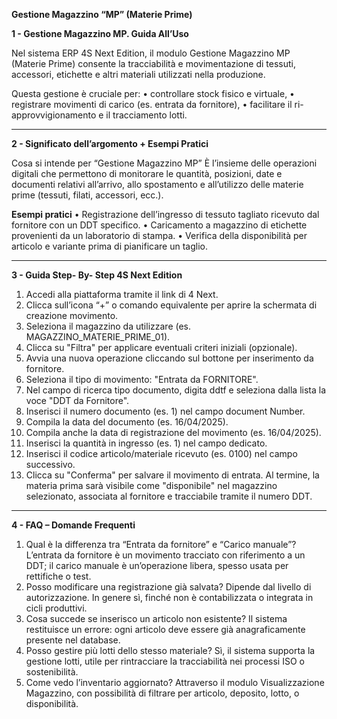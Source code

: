 **Gestione Magazzino “MP” (Materie Prime)**

**1 - Gestione Magazzino MP. Guida All’Uso**

Nel sistema ERP 4S Next Edition, il modulo Gestione Magazzino MP (Materie Prime) consente la tracciabilità e movimentazione di tessuti, accessori, etichette e altri materiali utilizzati nella produzione.


Questa gestione è cruciale per:
•	controllare stock fisico e virtuale,
•	registrare movimenti di carico (es. entrata da fornitore),
•	facilitare il ri- approvvigionamento e il tracciamento lotti.

***

**2 - Significato dell’argomento + Esempi Pratici**


Cosa si intende per “Gestione Magazzino MP”
È l’insieme delle operazioni digitali che permettono di monitorare le quantità, posizioni, date e documenti relativi all’arrivo, allo spostamento e all’utilizzo delle materie prime (tessuti, filati, accessori, ecc.).


**Esempi pratici**
•	Registrazione dell’ingresso di tessuto tagliato ricevuto dal fornitore con un DDT specifico.
•	Caricamento a magazzino di etichette provenienti da un laboratorio di stampa.
•	Verifica della disponibilità per articolo e variante prima di pianificare un taglio.

***

**3 - Guida Step- By- Step 4S Next Edition**

1. Accedi alla piattaforma tramite il link di 4 Next.
2. Clicca sull’icona “+” o comando equivalente per aprire la schermata di creazione movimento.
3. Seleziona il magazzino da utilizzare (es. MAGAZZINO\_MATERIE\_PRIME\_01).
4. Clicca su "Filtra" per applicare eventuali criteri iniziali (opzionale).
5. Avvia una nuova operazione cliccando sul bottone per inserimento da fornitore.
6. Seleziona il tipo di movimento: "Entrata da FORNITORE".
7. Nel campo di ricerca tipo documento, digita ddtf e seleziona dalla lista la voce "DDT da Fornitore".
8. Inserisci il numero documento (es. 1) nel campo document Number.
9. Compila la data del documento (es. 16/04/2025).
10. Compila anche la data di registrazione del movimento (es. 16/04/2025).
11. Inserisci la quantità in ingresso (es. 1) nel campo dedicato.
12. Inserisci il codice articolo/materiale ricevuto (es. 0100) nel campo successivo.
13. Clicca su "Conferma" per salvare il movimento di entrata.
    Al termine, la materia prima sarà visibile come "disponibile" nel magazzino selezionato, associata al fornitore e tracciabile tramite il numero DDT.

***

**4 - FAQ – Domande Frequenti**

1. Qual è la differenza tra “Entrata da fornitore” e “Carico manuale”?
   L’entrata da fornitore è un movimento tracciato con riferimento a un DDT; il carico manuale è un’operazione libera, spesso usata per rettifiche o test.
2. Posso modificare una registrazione già salvata?
   Dipende dal livello di autorizzazione. In genere sì, finché non è contabilizzata o integrata in cicli produttivi.
3. Cosa succede se inserisco un articolo non esistente?
   Il sistema restituisce un errore: ogni articolo deve essere già anagraficamente presente nel database.
4. Posso gestire più lotti dello stesso materiale?
   Sì, il sistema supporta la gestione lotti, utile per rintracciare la tracciabilità nei processi ISO o sostenibilità.
5. Come vedo l’inventario aggiornato?
   Attraverso il modulo Visualizzazione Magazzino, con possibilità di filtrare per articolo, deposito, lotto, o disponibilità.